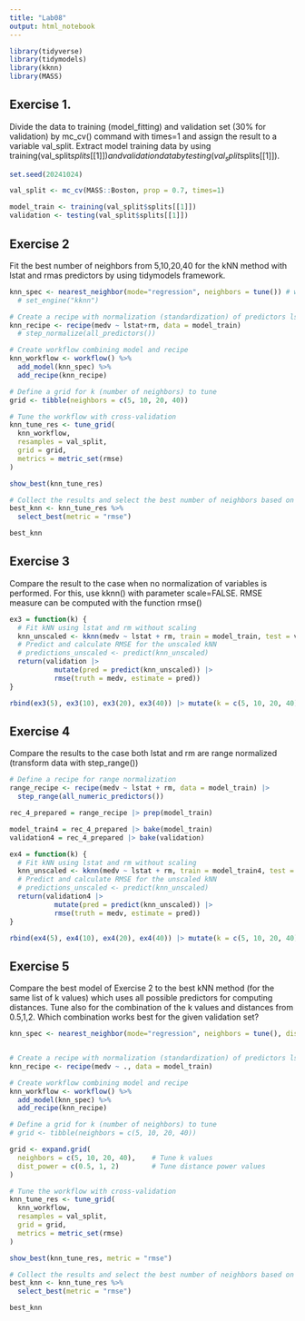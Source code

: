 ```yaml
---
title: "Lab08"
output: html_notebook
---
```


```r
library(tidyverse)
library(tidymodels)
library(kknn)
library(MASS)
```

## Exercise 1.

Divide the data to training (model_fitting) and validation set (30% for validation) by mc_cv() command with times=1 and assign the result to a variable val_split. Extract model training data by using training(val_split$splits[[1]]) and validation data by testing(val_split$splits[[1]]).

```r
set.seed(20241024)
```



```r
val_split <- mc_cv(MASS::Boston, prop = 0.7, times=1)

model_train <- training(val_split$splits[[1]])
validation <- testing(val_split$splits[[1]])
```

## Exercise 2

Fit the best number of neighbors from 5,10,20,40 for the kNN method with lstat and rmas predictors by using tidymodels framework.

```r

knn_spec <- nearest_neighbor(mode="regression", neighbors = tune()) # weight_func = "rectangular"
  # set_engine("kknn")

# Create a recipe with normalization (standardization) of predictors lstat and rm
knn_recipe <- recipe(medv ~ lstat+rm, data = model_train)
  # step_normalize(all_predictors())

# Create workflow combining model and recipe
knn_workflow <- workflow() %>%
  add_model(knn_spec) %>%
  add_recipe(knn_recipe)

# Define a grid for k (number of neighbors) to tune
grid <- tibble(neighbors = c(5, 10, 20, 40))

# Tune the workflow with cross-validation
knn_tune_res <- tune_grid(
  knn_workflow,
  resamples = val_split,
  grid = grid,
  metrics = metric_set(rmse)
)

show_best(knn_tune_res)

# Collect the results and select the best number of neighbors based on RMSE
best_knn <- knn_tune_res %>%
  select_best(metric = "rmse")

best_knn

```


## Exercise 3

Compare the result to the case when no normalization of variables is performed. For this, use kknn() with parameter scale=FALSE. RMSE measure can be computed with the function rmse()

```r
ex3 = function(k) {
  # Fit kNN using lstat and rm without scaling
  knn_unscaled <- kknn(medv ~ lstat + rm, train = model_train, test = validation, k = k, scale = FALSE)
  # Predict and calculate RMSE for the unscaled kNN
  # predictions_unscaled <- predict(knn_unscaled)
  return(validation |>
           mutate(pred = predict(knn_unscaled)) |>
           rmse(truth = medv, estimate = pred))
}

rbind(ex3(5), ex3(10), ex3(20), ex3(40)) |> mutate(k = c(5, 10, 20, 40))
```

## Exercise 4

Compare the results to the case both lstat and rm are range normalized (transform data with step_range())

```r

# Define a recipe for range normalization
range_recipe <- recipe(medv ~ lstat + rm, data = model_train) |>
  step_range(all_numeric_predictors())

rec_4_prepared = range_recipe |> prep(model_train)

model_train4 = rec_4_prepared |> bake(model_train)
validation4 = rec_4_prepared |> bake(validation)

ex4 = function(k) {
  # Fit kNN using lstat and rm without scaling
  knn_unscaled <- kknn(medv ~ lstat + rm, train = model_train4, test = validation4, k = k, scale = FALSE)
  # Predict and calculate RMSE for the unscaled kNN
  # predictions_unscaled <- predict(knn_unscaled)
  return(validation4 |>
           mutate(pred = predict(knn_unscaled)) |>
           rmse(truth = medv, estimate = pred))
}

rbind(ex4(5), ex4(10), ex4(20), ex4(40)) |> mutate(k = c(5, 10, 20, 40))

```

## Exercise 5

Compare the best model of Exercise 2 to the best kNN method (for the same list of k values) which uses all possible predictors for computing distances. Tune also for the combination of the k values and distances from 0.5,1,2. Which combination works best for the given validation set?

```r
knn_spec <- nearest_neighbor(mode="regression", neighbors = tune(), dist_power = tune()) # weight_func = "rectangular"


# Create a recipe with normalization (standardization) of predictors lstat and rm
knn_recipe <- recipe(medv ~ ., data = model_train)

# Create workflow combining model and recipe
knn_workflow <- workflow() %>%
  add_model(knn_spec) %>%
  add_recipe(knn_recipe)

# Define a grid for k (number of neighbors) to tune
# grid <- tibble(neighbors = c(5, 10, 20, 40))

grid <- expand.grid(
  neighbors = c(5, 10, 20, 40),    # Tune k values
  dist_power = c(0.5, 1, 2)        # Tune distance power values
)

# Tune the workflow with cross-validation
knn_tune_res <- tune_grid(
  knn_workflow,
  resamples = val_split,
  grid = grid,
  metrics = metric_set(rmse)
)

show_best(knn_tune_res, metric = "rmse")

# Collect the results and select the best number of neighbors based on RMSE
best_knn <- knn_tune_res %>%
  select_best(metric = "rmse")

best_knn
```


